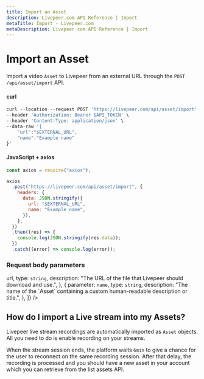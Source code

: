 ```yaml
---
title: Import an Asset
description: Livepeer.com API Reference | Import
metaTitle: Import - Livepeer.com
metaDescription: Livepeer.com API Reference | Import
---
```


# Import an Asset

Import a video `Asset` to Livepeer from an external URL through the
`POST /api/asset/import` API.

#### curl

```jsx
curl --location --request POST 'https://livepeer.com/api/asset/import' \
--header 'Authorization: Bearer $API_TOKEN' \
--header 'Content-Type: application/json' \
--data-raw '{
    "url":"$EXTERNAL_URL",
    "name":"Example name"
}'
```

#### JavaScript + axios

```javascript
const axios = require("axios");

axios
  .post("https://livepeer.com/api/asset/import", {
    headers: {
      data: JSON.stringify({
        url: "$EXTERNAL_URL",
        name: "Example name",
      }),
    },
  })
  .then((res) => {
    console.log(JSON.stringify(res.data));
  })
  .catch((error) => console.log(error));
```

### Request body parameters

<Table
  data={[
    {
      parameter: <code>url</code>,
      type: <code>string</code>,
      description: "The URL of the file that Livepeer should download and use.",
    },
    {
      parameter: <code>name</code>,
      type: <code>string</code>,
      description:
        "The name of the `Asset` containing a custom human-readable description or title.",
    },
  ]}
/>

## How do I import a Live stream into my Assets?

Livepeer live stream recordings are automatically imported as `Asset` objects.
All you need to do is enable recording on your streams.

When the stream session ends, the platform waits `6min` to give a chance for the
user to reconnect on the same recording session. After that delay, the recording
is processed and you should have a new asset in your account which you can
retrieve from the list assets API.
